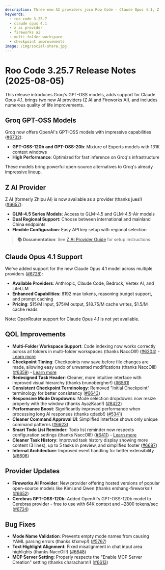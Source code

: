 ```yaml
---
description: Three new AI providers join Roo Code - Claude Opus 4.1, Z AI, and Fireworks AI - plus quality of life improvements and bug fixes.
keywords:
  - roo code 3.25.7
  - claude opus 4.1
  - z ai provider
  - fireworks ai
  - multi-folder workspace
  - checkpoint improvements
image: /img/social-share.jpg
---
```


# Roo Code 3.25.7 Release Notes (2025-08-05)

This release introduces Groq's GPT-OSS models, adds support for Claude Opus 4.1, brings two new AI providers (Z AI and Fireworks AI), and includes numerous quality of life improvements.

## Groq GPT-OSS Models

Groq now offers OpenAI's GPT-OSS models with impressive capabilities ([#6732](https://github.com/RooCodeInc/Roo-Code/pull/6732)):

- **GPT-OSS-120b and GPT-OSS-20b**: Mixture of Experts models with 131K context windows
- **High Performance**: Optimized for fast inference on Groq's infrastructure

These models bring powerful open-source alternatives to Groq's already impressive lineup.

## Z AI Provider

Z AI (formerly Zhipu AI) is now available as a provider (thanks jues!) ([#6657](https://github.com/RooCodeInc/Roo-Code/pull/6657)):

- **GLM-4.5 Series Models**: Access to GLM-4.5 and GLM-4.5-Air models
- **Dual Regional Support**: Choose between international and mainland China endpoints
- **Flexible Configuration**: Easy API key setup with regional selection

> **📚 Documentation**: See [Z AI Provider Guide](/providers/zai) for setup instructions.

## Claude Opus 4.1 Support

We've added support for the new Claude Opus 4.1 model across multiple providers ([#6728](https://github.com/RooCodeInc/Roo-Code/pull/6728)):

- **Available Providers**: Anthropic, Claude Code, Bedrock, Vertex AI, and LiteLLM
- **Enhanced Capabilities**: 8192 max tokens, reasoning budget support, and prompt caching
- **Pricing**: $15/M input, $75/M output, $18.75/M cache writes, $1.5/M cache reads

Note: OpenRouter support for Claude Opus 4.1 is not yet available.

## QOL Improvements

* **Multi-Folder Workspace Support**: Code indexing now works correctly across all folders in multi-folder workspaces (thanks NaccOll!) ([#6204](https://github.com/RooCodeInc/Roo-Code/pull/6204)) - [Learn more](/features/codebase-indexing)
* **Checkpoint Timing**: Checkpoints now save before file changes are made, allowing easy undo of unwanted modifications (thanks NaccOll!) ([#6359](https://github.com/RooCodeInc/Roo-Code/pull/6359)) - [Learn more](/features/checkpoints)
* **Redesigned Task Header**: Cleaner, more intuitive interface with improved visual hierarchy (thanks brunobergher!) ([#6561](https://github.com/RooCodeInc/Roo-Code/pull/6561))
* **Consistent Checkpoint Terminology**: Removed "Initial Checkpoint" terminology for better consistency ([#6643](https://github.com/RooCodeInc/Roo-Code/pull/6643))
* **Responsive Mode Dropdowns**: Mode selection dropdowns now resize properly with the window (thanks AyazKaan!) ([#6422](https://github.com/RooCodeInc/Roo-Code/pull/6422))
* **Performance Boost**: Significantly improved performance when processing long AI responses (thanks qdaxb!) ([#5341](https://github.com/RooCodeInc/Roo-Code/pull/5341))
* **Cleaner Command Approval UI**: Simplified interface shows only unique command patterns ([#6623](https://github.com/RooCodeInc/Roo-Code/pull/6623))
* **Smart Todo List Reminder**: Todo list reminder now respects configuration settings (thanks NaccOll!) ([#6411](https://github.com/RooCodeInc/Roo-Code/pull/6411)) - [Learn more](/features/task-todo-list)
* **Cleaner Task History**: Improved task history display showing more content (3 lines), up to 5 tasks in preview, and simplified footer ([#6687](https://github.com/RooCodeInc/Roo-Code/pull/6687))
* **Internal Architecture**: Improved event handling for better extensibility ([#6606](https://github.com/RooCodeInc/Roo-Code/pull/6606))

## Provider Updates

* **Fireworks AI Provider**: New provider offering hosted versions of popular open-source models like Kimi and Qwen (thanks ershang-fireworks!) ([#6652](https://github.com/RooCodeInc/Roo-Code/pull/6652))
* **Cerebras GPT-OSS-120b**: Added OpenAI's GPT-OSS-120b model to Cerebras provider - free to use with 64K context and ~2800 tokens/sec ([#6734](https://github.com/RooCodeInc/Roo-Code/pull/6734))

## Bug Fixes

* **Mode Name Validation**: Prevents empty mode names from causing YAML parsing errors (thanks kfxmvp!) ([#5767](https://github.com/RooCodeInc/Roo-Code/pull/5767))
* **Text Highlight Alignment**: Fixed misalignment in chat input area highlights (thanks NaccOll!) ([#6648](https://github.com/RooCodeInc/Roo-Code/pull/6648))
* **MCP Server Setting**: Properly respects the "Enable MCP Server Creation" setting (thanks characharm!) ([#6613](https://github.com/RooCodeInc/Roo-Code/pull/6613))